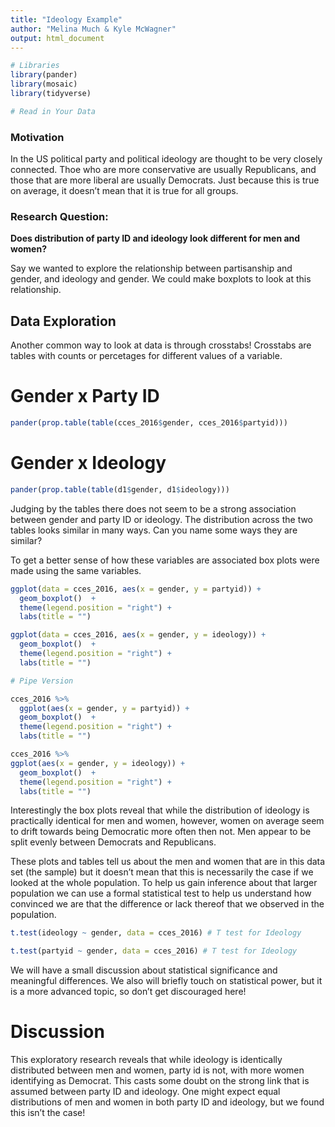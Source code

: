 ```yaml
---
title: "Ideology Example"
author: "Melina Much & Kyle McWagner"
output: html_document
---
```


```r
# Libraries
library(pander)
library(mosaic)
library(tidyverse)
```

```r
# Read in Your Data 

```

### Motivation
In the US political party and political ideology are thought to be very closely connected. Thoe who are more conservative are usually Republicans, and those that are more liberal are usually Democrats. Just because this is true on average, it doesn't mean that it is true for all groups.

### Research Question: 

**Does distribution of party ID and ideology look different for men and women?**

Say we wanted to explore the relationship between partisanship and gender, and ideology and gender. We could make boxplots to look at this relationship.

## Data Exploration

Another common way to look at data is through crosstabs! Crosstabs are tables with counts or percetages for different values of a variable.

# Gender x Party ID

```r
pander(prop.table(table(cces_2016$gender, cces_2016$partyid)))
```

# Gender x Ideology

```r
pander(prop.table(table(d1$gender, d1$ideology)))
```

Judging by the tables there does not seem to be a strong association between gender and party ID or ideology. The distribution across the two tables looks similar in many ways. Can you name some ways they are similar?

To get a better sense of how these variables are associated box plots were made using the same variables.

```r

ggplot(data = cces_2016, aes(x = gender, y = partyid)) +
  geom_boxplot()  +
  theme(legend.position = "right") +
  labs(title = "")

ggplot(data = cces_2016, aes(x = gender, y = ideology)) +
  geom_boxplot()  +
  theme(legend.position = "right") +
  labs(title = "")

# Pipe Version

cces_2016 %>% 
  ggplot(aes(x = gender, y = partyid)) +
  geom_boxplot()  +
  theme(legend.position = "right") +
  labs(title = "") 

cces_2016 %>% 
ggplot(aes(x = gender, y = ideology)) +
  geom_boxplot()  +
  theme(legend.position = "right") +
  labs(title = "")

```

Interestingly the box plots reveal that while the distribution of ideology is practically identical for men and women, however, women on average seem to drift towards being Democratic more often then not. Men appear to be split evenly between Democrats and Republicans. 

These plots and tables tell us about the men and women that are in this data set (the sample) but it doesn't mean that this is necessarily the case if we looked at the whole population. To help us gain inference about that larger population we can use a formal statistical test to help us understand how convinced we are that the difference or lack thereof that we observed in the population. 
 
```r
t.test(ideology ~ gender, data = cces_2016) # T test for Ideology
```


```r
t.test(partyid ~ gender, data = cces_2016) # T test for Ideology
```
 
We will have a small discussion about statistical significance and meaningful differences. We also will briefly touch on statistical power, but it is a more advanced topic, so don't get discouraged here!

# Discussion

This exploratory research reveals that while ideology is identically distributed between men and women,  party id is not, with more women identifying as Democrat. This casts some doubt on the strong link that is assumed between party ID and ideology. One might expect equal distributions of men and women in both party ID and ideology, but we found this isn't the case! 






